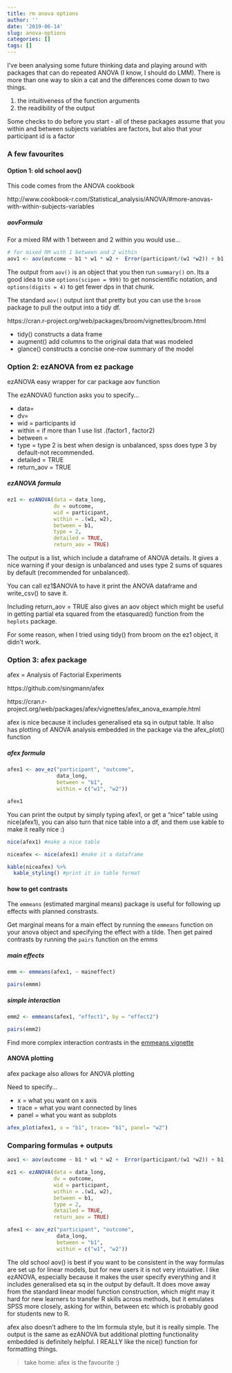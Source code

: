 ```yaml
---
title: rm anova options
author: ''
date: '2019-06-14'
slug: anova-options
categories: []
tags: []
---
```


I've been analysing some future thinking data and playing around with packages that can do repeated ANOVA (I know, I should do LMM). There is more than one way to skin a cat and the differences come down to two things. 

1.   the intuitiveness of the function arguments
2.   the readibility of the output 

Some checks to do before you start
- all of these packages assume that you within and between subjects variables are factors, but also that your participant id is a factor

### A few favourites

#### Option 1: old school aov()

This code comes from the ANOVA cookbook

http://www.cookbook-r.com/Statistical_analysis/ANOVA/#more-anovas-with-within-subjects-variables

##### aovFormula

For a mixed RM with 1 between and 2 within you would use...
```r
# for mixed RM with 1 between and 2 within
aov1 <- aov(outcome ~ b1 * w1 * w2 +  Error(participant/(w1 *w2)) + b1, data = data_long)
```


The output from `aov()` is an object that you then run `summary()` on. Its a good idea to use `options(scipen = 999)` to get nonscientific notation, and `options(digits = 4)` to get fewer dps in that chunk. 


The standard `aov()` output isnt that pretty but you can use the `broom` package to pull the output into a tidy df.

https://cran.r-project.org/web/packages/broom/vignettes/broom.html

- tidy() constructs a data frame 
- augment() add columns to the original data that was modeled
- glance() constructs a concise one-row summary of the model


### Option 2: ezANOVA from ez package

ezANOVA easy wrapper for car package aov function

The ezANOVA() function asks you to specify...

- data= 
- dv= 
- wid = participants id
- within = if more than 1 use list .(factor1 , factor2)
- between = 
- type =  type 2 is best when design is unbalanced, spss does type 3 by default-not recommended.
- detailed = TRUE
- return_aov = TRUE

##### ezANOVA formula
```r
ez1 <- ezANOVA(data = data_long, 
               dv = outcome, 
               wid = participant, 
               within = .(w1, w2), 
               between = b1, 
               type = 2, 
               detailed = TRUE, 
               return_aov = TRUE)
```

The output is a list, which include a dataframe of ANOVA details. It gives a nice warning if your design is unbalanced and uses type 2 sums of squares by default (recommended for unbalanced). 

You can call ez1$ANOVA to have it print the ANOVA dataframe and write_csv() to save it. 

Including return_aov = TRUE also gives an aov object which might be useful in getting partial eta squared from the etasquared() function from the `heplots` package.

For some reason, when I tried using tidy() from broom on the ez1 object, it didn't work.

### Option 3: afex package

afex = Analysis of Factorial Experiments

https://github.com/singmann/afex

https://cran.r-project.org/web/packages/afex/vignettes/afex_anova_example.html

afex is nice because it includes generalised eta sq in output table. It also has plotting of ANOVA analysis embedded in the package via the afex_plot() function

##### afex formula

```r
afex1 <- aov_ez("participant", "outcome", 
                data_long, 
                between = "b1", 
                within = c("w1", "w2"))

afex1
```

You can print the output by simply typing afex1, or get a "nice" table using nice(afex1), you can also turn that nice table into a df, and them use kable to make it really nice :)

```r
nice(afex1) #make a nice table

niceafex <- nice(afex1) #make it a dataframe

kable(niceafex) %>%
  kable_styling() #print it in table format
```

#### how to get contrasts

The `emmeans` (estimated marginal means) package is useful for following up effects with planned constrasts. 

Get marginal means for a main effect by running the `emmeans` function on your anova object and specifying the effect with a tilde. Then get paired contrasts by running the `pairs` function on the emms

##### main effects
```r
emm <- emmeans(afex1, ~ maineffect)

pairs(emmm)

```

##### simple interaction

```r
emm2 <- emmeans(afex1, "effect1", by = "effect2")

pairs(emm2)
```

Find more complex interaction contrasts in the [emmeans vignette](https://cran.r-project.org/web/packages/emmeans/vignettes/comparisons.html)

#### ANOVA plotting
afex package also allows for ANOVA plotting

Need to specify...

- x = what you want on x axis
- trace = what you want connected by lines
- panel = what you want as subplots


```r
afex_plot(afex1, x = "b1", trace= "b1", panel= "w2")
```

### Comparing formulas + outputs

```r
aov1 <- aov(outcome ~ b1 * w1 * w2 +  Error(participant/(w1 *w2)) + b1, data = data_long)

ez1 <- ezANOVA(data = data_long, 
               dv = outcome, 
               wid = participant, 
               within = .(w1, w2), 
               between = b1, 
               type = 2, 
               detailed = TRUE, 
               return_aov = TRUE)

afex1 <- aov_ez("participant", "outcome", 
                data_long, 
                between = "b1", 
                within = c("w1", "w2"))


```


The old school aov() is best if you want to be consistent in the way formulas are set up for linear models, but for new users it is not very intuiative. I like ezANOVA, especially because it makes the user specify everything and it includes generalised eta sq in the output by default.  It does move away from the standard linear model function construction, which might may it hard for new learners to transfer R skills across methods, but it emulates SPSS more closely, asking for within, between etc which is probably good for students new to R. 

afex also doesn't adhere to the lm formula style, but it is really simple. The output is the same as ezANOVA but additional plotting functionality embedded is definitely helpful. I REALLY like the nice() function for formatting things. 

> take home: afex is the favourite :)

